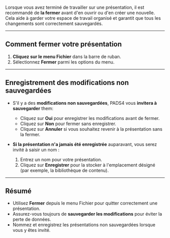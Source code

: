 Lorsque vous avez terminé de travailler sur une présentation, il est recommandé de **la fermer** avant d'en ouvrir ou d'en créer une nouvelle. Cela aide à garder votre espace de travail organisé et garantit que tous les changements sont correctement sauvegardés.

***

## **Comment fermer votre présentation**

1. **Cliquez sur le menu Fichier** dans la barre de ruban.
2. Sélectionnez **Fermer** parmi les options du menu.

***

## **Enregistrement des modifications non sauvegardées**

* S'il y a des **modifications non sauvegardées**, PADS4 vous **invitera à sauvegarder** them:
  * Cliquez sur **Oui** pour enregistrer les modifications avant de fermer.
  * Cliquez sur **Non** pour fermer sans enregistrer.
  * Cliquez sur **Annuler** si vous souhaitez revenir à la présentation sans la fermer.

* **Si la présentation n'a jamais été enregistrée** auparavant, vous serez invité à saisir un nom :
  1. Entrez un nom pour votre présentation.
  2. Cliquez sur **Enregistrer** pour la stocker à l'emplacement désigné (par exemple, la bibliothèque de contenu).

***

## **Résumé**

* Utilisez **Fermer** depuis le menu Fichier pour quitter correctement une présentation.
* Assurez-vous toujours de **sauvegarder les modifications** pour éviter la perte de données.
* Nommez et enregistrez les présentations non sauvegardées lorsque vous y êtes invité.
